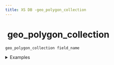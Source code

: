```yaml
---
title: XS DB -geo_polygon_collection
---
```


# <img src="../assets/docuBadge (11).png" alt="" data-size="line"> geo\_polygon\_collection <a href="#xs-geo_polygon_collection" id="xs-geo_polygon_collection"></a>

`geo_polygon_collection field_name`

<details>

<summary>Examples</summary>

```javascript
geo_polygon_collection regions    // Multiple region polygons
geo_polygon_collection districts  // Multiple district areas
geo_polygon_collection zones      // Multiple zone definitions
```

</details>

